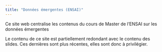 ```yaml
---
title: "Données émergentes (ENSAI)"
---
```


Ce site web centralise les contenus du cours de Master de l'ENSAI sur les données émergentes


:::{.callout-important}
Le contenu de ce site est partiellement redondant avec le contenu des slides. Ces dernières sont plus récentes, elles sont donc à privilégier. 
:::